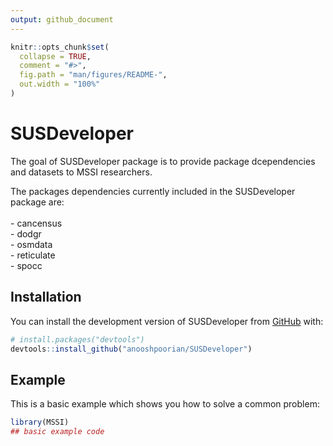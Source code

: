 ```yaml
---
output: github_document
---
```


<!-- README.md is generated from README.Rmd. Please edit that file -->

```r
knitr::opts_chunk$set(
  collapse = TRUE,
  comment = "#>",
  fig.path = "man/figures/README-",
  out.width = "100%"
)
```

# SUSDeveloper

<!-- badges: start -->
<!-- badges: end -->

The goal of SUSDeveloper package is to provide package dcependencies and datasets to MSSI researchers. 

The packages dependencies currently included in the SUSDeveloper package are: \
\
  - cancensus \
  - dodgr \
  - osmdata \
  - reticulate \
  - spocc \

## Installation

<!-- You can install the released version of SUSDeveloper from [CRAN](https://CRAN.R-project.org) with:

``` r
install.packages("MSSI")
``` -->

You can install the development version of SUSDeveloper from [GitHub](https://github.com/) with:

``` r
# install.packages("devtools")
devtools::install_github("anooshpoorian/SUSDeveloper")
```
## Example

This is a basic example which shows you how to solve a common problem:

```r
library(MSSI)
## basic example code
```




